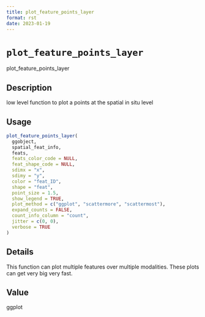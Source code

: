 ```yaml
--- 
title: plot_feature_points_layer 
format: rst 
date: 2023-01-19 
--- 
```

# `plot_feature_points_layer`

plot_feature_points_layer


## Description

low level function to plot a points at the spatial in situ level


## Usage

```r
plot_feature_points_layer(
  ggobject,
  spatial_feat_info,
  feats,
  feats_color_code = NULL,
  feat_shape_code = NULL,
  sdimx = "x",
  sdimy = "y",
  color = "feat_ID",
  shape = "feat",
  point_size = 1.5,
  show_legend = TRUE,
  plot_method = c("ggplot", "scattermore", "scattermost"),
  expand_counts = FALSE,
  count_info_column = "count",
  jitter = c(0, 0),
  verbose = TRUE
)
```


## Details

This function can plot multiple features over multiple modalities. These plots can get very big very fast.


## Value

ggplot


